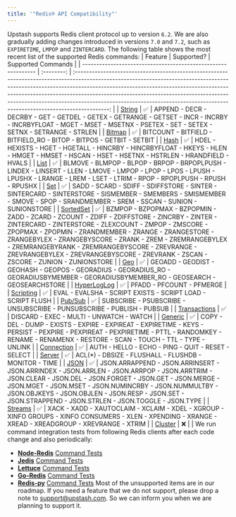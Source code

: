 ```yaml
---
title: '"Redis® API Compatibility"'
---
```

Upstash supports Redis client protocol up to version `6.2`.  We are also gradually adding changes introduced in versions `7.0` and `7.2`,
such as `EXPIRETIME`, `LMPOP` and `ZINTERCARD`.
The following table shows the most recent list of the supported Redis commands:
| Feature                                                       | Supported? |                                                                                                                                                                                                  Supported Commands                                                                                                                                                                                                  |
| ------------------------------------------------------------- | :--------: | :------------------------------------------------------------------------------------------------------------------------------------------------------------------------------------------------------------------------------------------------------------------------------------------------------------------------------------------------------------------------------------------------------------------: |
| [String](https://redis.io/commands/?group=string)             |     ✅     |                                                                                                                      APPEND - DECR - DECRBY - GET - GETDEL - GETEX - GETRANGE - GETSET - INCR - INCRBY - INCRBYFLOAT - MGET - MSET - MSETNX - PSETEX - SET - SETEX - SETNX - SETRANGE - STRLEN                                                                                                                       |
| [Bitmap](https://redis.io/commands/?group=bitmap)             |     ✅     |                                                                                                                                                                         BITCOUNT - BITFIELD - BITFIELD_RO - BITOP - BITPOS - GETBIT - SETBIT                                                                                                                                                                         |
| [Hash](https://redis.io/commands/?group=hash)                 |     ✅     |                                                                                                                                    HDEL - HEXISTS - HGET - HGETALL - HINCRBY - HINCRBYFLOAT - HKEYS - HLEN - HMGET - HMSET - HSCAN - HSET - HSETNX - HSTRLEN - HRANDFIELD - HVALS                                                                                                                                    |
| [List](https://redis.io/commands/?group=list)                 |     ✅     |                                                                                                               BLMOVE - BLMPOP - BLPOP - BRPOP - BRPOPLPUSH - LINDEX - LINSERT - LLEN - LMOVE - LMPOP - LPOP - LPOS - LPUSH - LPUSHX - LRANGE - LREM - LSET - LTRIM - RPOP - RPOPLPUSH - RPUSH - RPUSHX                                                                                                               |
| [Set](https://redis.io/commands/?group=set)                   |     ✅     |                                                                                                                     SADD - SCARD - SDIFF - SDIFFSTORE - SINTER - SINTERCARD - SINTERSTORE - SISMEMBER - SMEMBERS - SMISMEMBER - SMOVE - SPOP - SRANDMEMBER - SREM - SSCAN - SUNION - SUNIONSTORE                                                                                                                     |
| [SortedSet](https://redis.io/commands/?group=sorted_set)      |     ✅     | BZMPOP - BZPOPMAX - BZPOPMIN - ZADD - ZCARD - ZCOUNT - ZDIFF - ZDIFFSTORE - ZINCRBY - ZINTER - ZINTERCARD - ZINTERSTORE - ZLEXCOUNT - ZMPOP - ZMSCORE - ZPOPMAX - ZPOPMIN - ZRANDMEMBER - ZRANGE - ZRANGESTORE - ZRANGEBYLEX - ZRANGEBYSCORE - ZRANK - ZREM - ZREMRANGEBYLEX - ZREMRANGEBYRANK - ZREMRANGEBYSCORE - ZREVRANGE - ZREVRANGEBYLEX - ZREVRANGEBYSCORE - ZREVRANK - ZSCAN - ZSCORE - ZUNION - ZUNIONSTORE |
| [Geo](https://redis.io/commands/?group=geo)                   |     ✅     |                                                                                                                                        GEOADD - GEODIST - GEOHASH - GEOPOS - GEORADIUS - GEORADIUS_RO - GEORADIUSBYMEMBER - GEORADIUSBYMEMBER_RO - GEOSEARCH - GEOSEARCHSTORE                                                                                                                                        |
| [HyperLogLog](https://redis.io/commands/?group=hyperloglog)   |     ✅     |                                                                                                                                                                                              PFADD - PFCOUNT - PFMERGE                                                                                                                                                                                               |
| [Scripting](https://redis.io/commands/?group=scripting)       |     ✅     |                                                                                                                                                                             EVAL - EVALSHA - SCRIPT EXISTS - SCRIPT LOAD - SCRIPT FLUSH                                                                                                                                                                              |
| [Pub/Sub](https://redis.io/commands/?group=pubsub)            |     ✅     |                                                                                                                                                                        SUBSCRIBE - PSUBSCRIBE - UNSUBSCRIBE - PUNSUBSCRIBE - PUBLISH - PUBSUB                                                                                                                                                                        |
| [Transactions](https://redis.io/commands/?group=transactions) |     ✅     |                                                                                                                                                                                       DISCARD - EXEC - MULTI - UNWATCH - WATCH                                                                                                                                                                                       |
| [Generic](https://redis.io/commands/?group=generic)           |     ✅     |                                                                                                        COPY - DEL - DUMP - EXISTS - EXPIRE - EXPIREAT - EXPIRETIME - KEYS - PERSIST - PEXPIRE - PEXPIREAT - PEXPIRETIME - PTTL - RANDOMKEY - RENAME - RENAMENX - RESTORE - SCAN - TOUCH - TTL - TYPE - UNLINK                                                                                                        |
| [Connection](https://redis.io/commands/?group=connection)     |     ✅     |                                                                                                                                                                                  AUTH - HELLO - ECHO - PING - QUIT - RESET - SELECT                                                                                                                                                                                  |
| [Server](https://redis.io/commands/?group=server)             |     ✅     |                                                                                                                                                                                  ACL(*) - DBSIZE - FLUSHALL - FLUSHDB - MONITOR - TIME                                                                                                                                                                                  |
| [JSON](https://redis.io/commands/?group=json)                 |     ✅     |                                                        JSON.ARRAPPEND - JSON.ARRINSERT - JSON.ARRINDEX - JSON.ARRLEN - JSON.ARRPOP - JSON.ARRTRIM - JSON.CLEAR - JSON.DEL - JSON.FORGET - JSON.GET - JSON.MERGE - JSON.MGET - JSON.MSET - JSON.NUMINCRBY - JSON.NUMMULTBY - JSON.OBJKEYS - JSON.OBJLEN - JSON.RESP - JSON.SET - JSON.STRAPPEND - JSON.STRLEN - JSON.TOGGLE - JSON.TYPE                                                        |
| [Streams](https://redis.io/commands/?group=stream)            |     ✅     |                                                                                                                                XACK - XADD - XAUTOCLAIM - XCLAIM - XDEL - XGROUP - XINFO GROUPS - XINFO CONSUMERS - XLEN - XPENDING - XRANGE - XREAD - XREADGROUP - XREVRANGE - XTRIM                                                                                                                                |
| [Cluster](https://redis.io/commands#cluster)                  |     ❌     |                                                                                                                                                                                                                                                                                                                                                                                                                      |
We run command integration tests from following Redis clients after each code
change and also periodically:
- **[Node-Redis](https://github.com/redis/node-redis)**
  [Command Tests](https://github.com/redis/node-redis/tree/v3.1.2/test/commands)
- **[Jedis](https://github.com/redis/jedis)**
  [Command Tests](https://github.com/redis/jedis/tree/v4.1.1/src/test/java/redis/clients/jedis/commands)
- **[Lettuce](https://github.com/lettuce-io/lettuce-core)**
  [Command Tests](https://github.com/lettuce-io/lettuce-core/tree/6.1.6.RELEASE/src/test/java/io/lettuce/core/commands)
- **[Go-Redis](https://github.com/go-redis/redis)**
  [Command Tests](https://github.com/go-redis/redis/blob/master/commands_test.go)
- **[Redis-py](https://github.com/redis/redis-py)**
  [Command Tests](https://github.com/redis/redis-py/tree/v4.4.0/tests)
Most of the unsupported items are in our roadmap. If you need a feature that we
do not support, please drop a note to
[support@upstash.com](mailto:support@upstash.com). So we can inform you when we
are planning to support it.